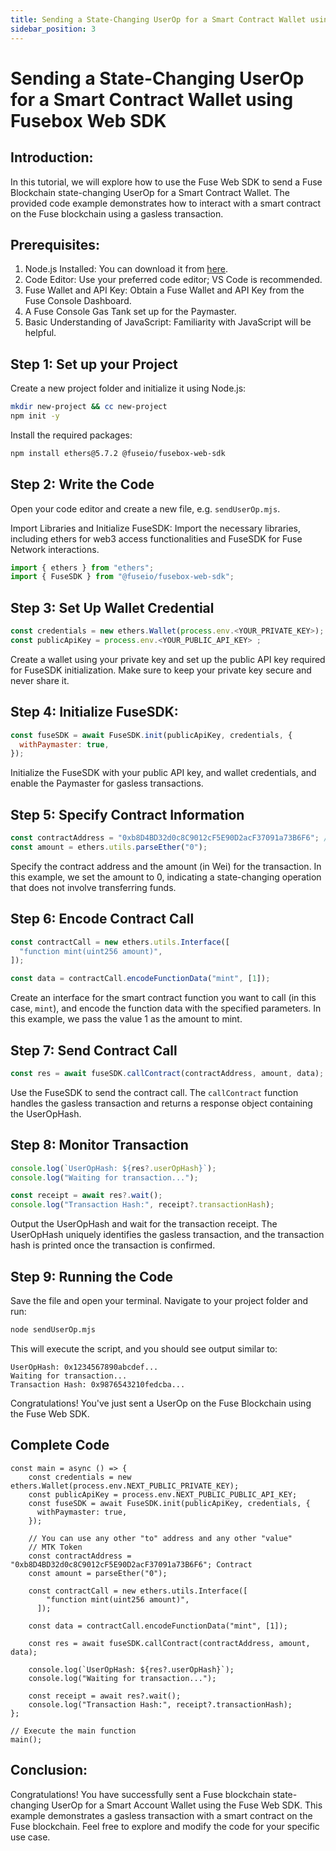 ```yaml
---
title: Sending a State-Changing UserOp for a Smart Contract Wallet using Fuse Web SDK
sidebar_position: 3
---
```


# Sending a State-Changing UserOp for a Smart Contract Wallet using Fusebox Web SDK

## Introduction:

In this tutorial, we will explore how to use the Fuse Web SDK to send a Fuse Blockchain state-changing UserOp for a Smart Contract Wallet. The provided code example demonstrates how to interact with a smart contract on the Fuse blockchain using a gasless transaction.

## Prerequisites:

1. Node.js Installed: You can download it from [here](https://nodejs.org/).
2. Code Editor: Use your preferred code editor; VS Code is recommended.
3. Fuse Wallet and API Key: Obtain a Fuse Wallet and API Key from the Fuse Console Dashboard.
4. A Fuse Console Gas Tank set up for the Paymaster.
5. Basic Understanding of JavaScript: Familiarity with JavaScript will be helpful.

## Step 1: Set up your Project

Create a new project folder and initialize it using Node.js:

```bash
mkdir new-project && cc new-project
npm init -y
```

Install the required packages:

```bash
npm install ethers@5.7.2 @fuseio/fusebox-web-sdk
```

## Step 2: Write the Code

Open your code editor and create a new file, e.g. `sendUserOp.mjs`.

Import Libraries and Initialize FuseSDK: Import the necessary libraries, including ethers for web3 access functionalities and FuseSDK for Fuse Network interactions.

```javascript
import { ethers } from "ethers";
import { FuseSDK } from "@fuseio/fusebox-web-sdk";
```

## Step 3: Set Up Wallet Credential

```javascript
const credentials = new ethers.Wallet(process.env.<YOUR_PRIVATE_KEY>);
const publicApiKey = process.env.<YOUR_PUBLIC_API_KEY> ;
```

Create a wallet using your private key and set up the public API key required for FuseSDK initialization. Make sure to keep your private key secure and never share it.

## Step 4: Initialize FuseSDK:

```javascript
const fuseSDK = await FuseSDK.init(publicApiKey, credentials, {
  withPaymaster: true,
});
```

Initialize the FuseSDK with your public API key, and wallet credentials, and enable the Paymaster for gasless transactions.

## Step 5: Specify Contract Information

```javascript
const contractAddress = "0xb8D4BD32d0c8C9012cF5E90D2acF37091a73B6F6"; // MTK Token Contract
const amount = ethers.utils.parseEther("0");
```

Specify the contract address and the amount (in Wei) for the transaction. In this example, we set the amount to 0, indicating a state-changing operation that does not involve transferring funds.

## Step 6: Encode Contract Call

```javascript
const contractCall = new ethers.utils.Interface([
  "function mint(uint256 amount)",
]);

const data = contractCall.encodeFunctionData("mint", [1]);
```

Create an interface for the smart contract function you want to call (in this case, `mint`), and encode the function data with the specified parameters. In this example, we pass the value 1 as the amount to mint.

## Step 7: Send Contract Call

```javascript
const res = await fuseSDK.callContract(contractAddress, amount, data);
```

Use the FuseSDK to send the contract call. The `callContract` function handles the gasless transaction and returns a response object containing the UserOpHash.

## Step 8: Monitor Transaction

```javascript
console.log(`UserOpHash: ${res?.userOpHash}`);
console.log("Waiting for transaction...");

const receipt = await res?.wait();
console.log("Transaction Hash:", receipt?.transactionHash);
```

Output the UserOpHash and wait for the transaction receipt. The UserOpHash uniquely identifies the gasless transaction, and the transaction hash is printed once the transaction is confirmed.

## Step 9: Running the Code

Save the file and open your terminal. Navigate to your project folder and run:

```bash
node sendUserOp.mjs
```

This will execute the script, and you should see output similar to:

```
UserOpHash: 0x1234567890abcdef...
Waiting for transaction...
Transaction Hash: 0x9876543210fedcba...
```

Congratulations! You've just sent a UserOp on the Fuse Blockchain using the Fuse Web SDK.

## Complete Code

```
const main = async () => {
    const credentials = new ethers.Wallet(process.env.NEXT_PUBLIC_PRIVATE_KEY);
    const publicApiKey = process.env.NEXT_PUBLIC_PUBLIC_API_KEY;
    const fuseSDK = await FuseSDK.init(publicApiKey, credentials, {
      withPaymaster: true,
    });

    // You can use any other "to" address and any other "value"
    // MTK Token
    const contractAddress = "0xb8D4BD32d0c8C9012cF5E90D2acF37091a73B6F6"; Contract
    const amount = parseEther("0");

    const contractCall = new ethers.utils.Interface([
        "function mint(uint256 amount)",
      ]);

    const data = contractCall.encodeFunctionData("mint", [1]);

    const res = await fuseSDK.callContract(contractAddress, amount, data);

    console.log(`UserOpHash: ${res?.userOpHash}`);
    console.log("Waiting for transaction...");

    const receipt = await res?.wait();
    console.log("Transaction Hash:", receipt?.transactionHash);
};

// Execute the main function
main();
```

## Conclusion:

Congratulations! You have successfully sent a Fuse blockchain state-changing UserOp for a Smart Account Wallet using the Fuse Web SDK. This example demonstrates a gasless transaction with a smart contract on the Fuse blockchain. Feel free to explore and modify the code for your specific use case.